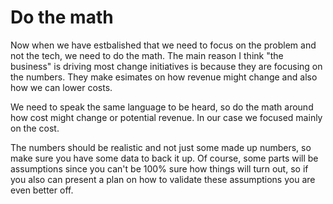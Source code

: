 

<Columns columns={2}>

<Column>
<CentralContent>

# Do the math

</CentralContent>
</Column>
<Column>
<CentralContent>
    <CircleDollarSign className="w-72 h-72" />
  </CentralContent>
</Column>
</Columns>


<Notes>
Now when we have estbalished that we need to focus on the problem and not the tech, we need to do the math. The main reason I think "the business" is driving most change initiatives is because they are focusing on the numbers. They make esimates on how revenue might change and also how we can lower costs. 

We need to speak the same language to be heard, so do the math around how cost might change or potential revenue. In our case we focused mainly on the cost. 

The numbers should be realistic and not just some made up numbers, so make sure you have some data to back it up. Of course, some parts will be assumptions since you can't be 100% sure how things will turn out, so if you also can present a plan on how to validate these assumptions you are even better off.
</Notes>
